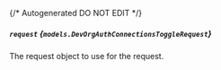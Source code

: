 {/* Autogenerated DO NOT EDIT  */}

##### `request` *{`models.DevOrgAuthConnectionsToggleRequest`}*
The request object to use for the request.
<Collapsible openLabel={Labels.showProperties} closeLabel={Labels.hideProperties}>
    <DevOrgAuthConnectionsToggleRequest/>
</Collapsible>


